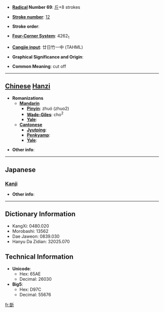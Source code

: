 * '''[[Wiktionary:Chinese radical index| Radical]] Number 69''': [[Wiktionary:Chinese radical index 斤|斤]]+8 strokes

* '''[[Wiktionary:Chinese total strokes index|Stroke number]]''': [[Wiktionary:Chinese total strokes index 12|12]]

* '''Stroke order''': 

* '''[[Wiktionary:Chinese four corner index|Four-Corner System]]''': 4262<sub>1</sub>

* '''[[Wiktionary:Chinese Cangjie index|Cangjie input]]''': 廿日竹一中 (TAHML)

* '''Graphical Significance and Origin''': 

* '''Common Meaning''': cut off

----

== [[Chinese]] [[Hanzi]] ==

* '''Romanizations'''
** '''[[Mandarin]]'''
*** '''[[Pinyin]]''': zhuó (zhuo2)
*** '''[[Wade-Giles]]''': cho<sup>2</sup>
*** '''[[Yale]]''': 
** '''[[Cantonese]]'''
*** '''[[Jyutping]]''':
*** '''[[Penkyamp]]''': 
*** '''[[Yale]]''': 

* '''Other info''': 

----

==Japanese==
===[[Kanji]]===
{{kanji|on readings=[[さく]] (saku), [[しゃく]] (shaku)|kun readings=[[きる]] (kiru)}}

* '''Other info''':  

----

== Dictionary Information ==

* KangXi: 0480.020
* Morobashi: 13562
* Dae Jaweon: 0839.030
* Hanyu Da Zidian: 32025.070

== Technical Information ==

* '''Unicode''':
** Hex: 65AE
** Decimal: 26030
* '''Big5''':
** Hex: D97C
** Decimal: 55676

[[fr:斮]]